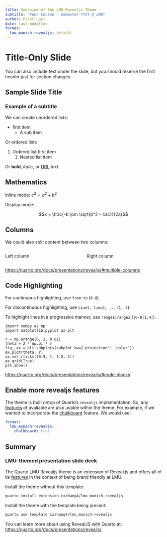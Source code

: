 ```yaml
---
title: Overview of the LMU Revealjs Theme
subtitle: "Your Course - Semester YYYY @ LMU"
author: First Last
date: last-modified
format:
  lmu_munich-revealjs: default
---
```


# Title-Only Slide

You can also include text under the slide, but you should reserve the first header just for section changes. 

## Sample Slide Title

### Example of a subtitle

We can create unordered lists:

- first item 
    - A sub item

Or ordered lists

1. Ordered list first item
    1. Nested list item

Or **bold**, *italic*, or [URL](https://lmu.de) text.

## Mathematics

Inline mode: $c^2 = a^2 + b^2$

Display mode: 

$$x = \frac{-b \pm \sqrt{b^2 - 4ac}}{2a}$$

## Columns

We could also split content between two columns:

::: {.columns}

::: {.column width="45%"}
Left column
:::

::: {.column width="45%"}
Right column
:::

:::

<https://quarto.org/docs/presentations/revealjs/#multiple-columns>

## Code Highlighting

For continuous highlighting, use `from-to` (`6-8`).

For discontinuous highlighting, use `line1, line2, ...` (`1, 4`).

To highlight lines in a progressive manner, use `range1|range2` (`|6-8|1,4|`). 

```.python
import numpy as np
import matplotlib.pyplot as plt

r = np.arange(0, 2, 0.01)
theta = 2 * np.pi * r
fig, ax = plt.subplots(subplot_kw={'projection': 'polar'})
ax.plot(theta, r)
ax.set_rticks([0.5, 1, 1.5, 2])
ax.grid(True)
plt.show()
```

<https://quarto.org/docs/presentations/revealjs/#code-blocks>

## Enable more revealjs features

The theme is built ontop of Quarto's `revealjs` implementation. So, any [features](https://quarto.org/docs/presentations/revealjs/) of available are also usable within the theme. For example, if we wanted to incorporate the [chalkboard](https://quarto.org/docs/presentations/revealjs/presenting.html#chalkboard) feature. We would use:

```yaml
format:
  lmu_munich-revealjs: 
    chalkboard: true
```

## Summary {#sec-summary}

### LMU-themed presentation slide deck

The Quarto LMU Revealjs theme is an extension of Reveal.js and
offers all of its [features](https://quarto.org/docs/presentations/revealjs/) in the context of being brand friendly at LMU.

Install the theme without this template:

```bash
quarto install extension cxzhang4/lmu_munich-revealjs
```

Install the theme with the template being present:

```bash
quarto use template cxzhang4/lmu_munich-revealjs
```

You can learn more about using RevealJS with Quarto at: <https://quarto.org/docs/presentations/revealjs/>


